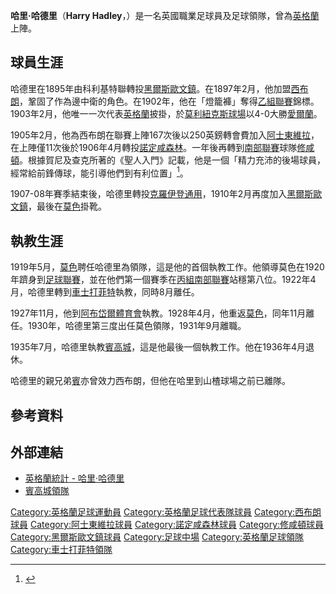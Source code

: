{{Football manager infobox 
| playername = 哈里·哈德里
| image =
| fullname = 哈羅德·哈德里
| dateofbirth = {{birth date|1877|10|26|df=y}}
| cityofbirth = [[巴羅因弗內斯|巴羅因弗內斯]]
| countryofbirth = [[英國|英國]]
| dateofdeath = {{death date and age|1942|9|12|1877|10|26|df=y}}
| cityofdeath = [[西布羅米奇|西布羅米奇]]
| countryofdeath = [[英國|英國]]
| height = {{height|ft=5|in=8}}
| nickname =  
| currentclub = 己故 
| position = [[中場|邊中衛]]
| youthyears = 
| youthclubs = 科利基特聯
| years = 1895-96<br>1897-05<br>1905-06<br>1906-07 <br>1907-08 <br>1908-10 <br>1910-?? <br>1919
| clubs = [[黑爾斯歐文鎮足球會|黑爾斯歐文鎮]]<br>[[西布羅姆維奇足球俱樂部|西布朗]]<br>[[阿士東維拉足球會|阿士東維拉]]<br>[[諾丁漢森林足球俱樂部|諾定咸森林]]<br>[[南安普頓足球俱樂部|修咸頓]]<br>[[克羅伊登通用足球俱樂部|克羅伊登通用]]<br>[[黑爾斯歐文鎮足球會|黑爾斯歐文鎮]]<br>[[莫色足球俱樂部|莫色]]
| caps(goals) =  <br>167 (2)<br>{{0}}11 (0)<br>{{0}}12 (1)<br>{{0}}29 (0)
| nationalyears = 1903
| nationalteam = [[英格蘭足球代表隊|英格蘭]]
| nationalcaps(goals) = {{0|00}}1 {{0}}(0)
| manageryears = 1919-22<br>1922<br>1927-28<br>1928<br>1930-31<br>1935-36
| managerclubs = [[莫色足球俱樂部|莫色]]<br>[[切斯特菲爾德足球俱樂部|車士打菲特]]<br>[[阿布岱爾競技足球俱樂部|阿布岱爾體育會]]<br>莫色<br>莫色<br>[[賓高城足球俱樂部|賓高城]]
}}

'''哈里·哈德里'''（'''Harry Hadley'''，{{bd|1877年|10月26日|1942年|9月12日|}}）是一名英國職業足球員及足球領隊，曾為[[英格蘭足球代表隊|英格蘭]]上陣。

== 球員生涯 ==

哈德里在1895年由科利基特聯轉投[[黑爾斯歐文鎮足球會|黑爾斯歐文鎮]]。在1897年2月，他加盟[[西布羅姆維奇足球俱樂部|西布朗]]，鞏固了作為邊中衛的角色。在1902年，他在「燈籠褲」奪得[[乙組足球聯賽|乙組聯賽]]錦標。1903年2月，他唯一一次代表[[英格蘭足球代表隊|英格蘭]]披掛，於[[莫利紐克斯球場|莫利紐克斯球場]]以4-0大勝[[愛爾蘭國家足球代表隊|愛爾蘭]]。

1905年2月，他為西布朗在聯賽上陣167次後以250英鎊轉會費加入[[阿士東維拉足球會|阿士東維拉]]，在上陣僅11次後於1906年4月轉投[[諾丁漢森林足球俱樂部|諾定咸森林]]。一年後再轉到[[南部足球聯賽|南部聯賽]]球隊[[南安普頓足球俱樂部|修咸頓]]。根據賀尼及查克所著的《聖人入門》記載，他是一個「精力充沛的後場球員，經常給前鋒傳球，能引導他們到有利位置」<ref>{{cite book | author=鄧肯·賀尼及基利·查克| title=《聖人入門》| publisher= ACL & Polar Publishing | year=1992| pages=p.152|id=ISBN 0-9514862-3-3}}</ref>。

1907-08年賽季結束後，哈德里轉投[[克羅伊登通用足球俱樂部|克羅伊登通用]]，1910年2月再度加入[[黑爾斯歐文鎮足球會|黑爾斯歐文鎮]]，最後在[[莫色足球俱樂部|莫色]]掛靴。

== 執教生涯 ==

1919年5月，[[莫色足球俱樂部|莫色]]聘任哈德里為領隊，這是他的首個執教工作。他領導莫色在1920年躋身到[[足球聯賽|足球聯賽]]，並在他們第一個賽季在[[丙組南部足球聯賽|丙組南部聯賽]]站穩第八位。1922年4月，哈德里轉到[[切斯特菲爾德足球俱樂部|車士打菲特]]執教，同時8月離任。

1927年11月，他到[[阿布岱爾競技足球俱樂部|阿布岱爾體育會]]執教。1928年4月，他重返[[莫色足球俱樂部|莫色]]，同年11月離任。1930年，哈德里第三度出任莫色領隊，1931年9月離職。

1935年7月，哈德里執教[[賓高城足球俱樂部|賓高城]]，這是他最後一個執教工作。他在1936年4月退休。

哈德里的親兄弟[[賓·哈德里|賓]]亦曾效力西布朗，但他在哈里到山楂球場之前已離隊。

== 參考資料 ==
{{Reflist}}

== 外部連結 ==

*[http://www.englandstats.com/playerreport.php?pid=424 英格蘭統計 - 哈里·哈德里]{{Wayback|url=http://www.englandstats.com/playerreport.php?pid=424 |date=20080113032430 }}
*[https://web.archive.org/web/20071025021832/http://www.citizens-choice.co.uk/managers.html 賓高城領隊]

{{start box}}
{{s-sports}}
{{succession box|
 before=?|
 title=[[莫色足球俱樂部|莫色領隊]]|
 years=1919-1922|
 after=[[湯馬斯·鍾斯_(威爾斯足球員)|湯馬斯·鍾斯]]
}}
{{succession box|
 before=[[薜尼·貝蒙特|薜尼·貝蒙特]]|
 title=[[阿布岱爾競技足球俱樂部|阿布岱爾體育會領隊]]|
 years=1927-1928|
 after=?
}}
{{succession box|
 before=[[阿伯特·林頓|阿伯特·林頓]]|
 title=[[莫色足球俱樂部|莫色領隊]]|
 years=1928|
 after=[[湯姆·麥堅納|湯姆·麥堅納]]
}}
{{succession box|
 before=[[湯姆·麥堅納|湯姆·麥堅納]]|
 title=[[莫色足球俱樂部|莫色領隊]]|
 years=1930-1931|
 after=?
}}
{{succession box|
 before=[[連·戴維斯|連·戴維斯]]|
 title=[[賓高城足球俱樂部|賓高城領隊]]|
 years=1935-1936|
 after=?
}}
{{end box}}
{{車士打菲特領隊}}

{{DEFAULTSORT:Hadley, Harry}}
[[Category:英格蘭足球運動員|Category:英格蘭足球運動員]]
[[Category:英格蘭足球代表隊球員|Category:英格蘭足球代表隊球員]]
[[Category:西布朗球員|Category:西布朗球員]]
[[Category:阿士東維拉球員|Category:阿士東維拉球員]]
[[Category:諾定咸森林球員|Category:諾定咸森林球員]]
[[Category:修咸頓球員|Category:修咸頓球員]]
[[Category:黑爾斯歐文鎮球員|Category:黑爾斯歐文鎮球員]]
[[Category:足球中場|Category:足球中場]]
[[Category:英格蘭足球領隊|Category:英格蘭足球領隊]]
[[Category:車士打菲特領隊|Category:車士打菲特領隊]]